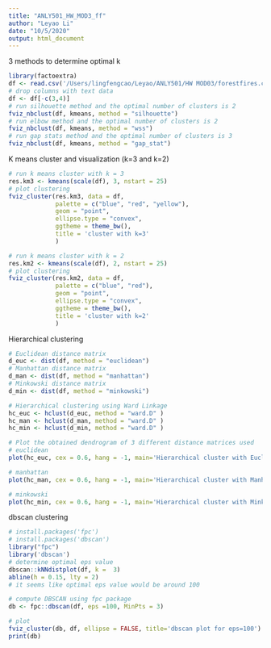 ```yaml
---
title: "ANLY501_HW_MOD3_ff"
author: "Leyao Li"
date: "10/5/2020"
output: html_document
---
```

 3 methods to determine optimal k
```r
library(factoextra)
df <- read.csv('/Users/lingfengcao/Leyao/ANLY501/HW MOD03/forestfires.csv')
# drop columns with text data
df <- df[-c(3,4)]
# run silhouette method and the optimal number of clusters is 2
fviz_nbclust(df, kmeans, method = "silhouette")
# run elbow method and the optimal number of clusters is 2
fviz_nbclust(df, kmeans, method = "wss")
# run gap stats method and the optimal number of clusters is 3
fviz_nbclust(df, kmeans, method = "gap_stat")

```

K means cluster and visualization (k=3 and k=2)

```r
# run k means cluster with k = 3
res.km3 <- kmeans(scale(df), 3, nstart = 25)
# plot clustering
fviz_cluster(res.km3, data = df,
             palette = c("blue", "red", "yellow"), 
             geom = "point",
             ellipse.type = "convex", 
             ggtheme = theme_bw(),
             title = 'cluster with k=3'
             )

# run k means cluster with k = 2
res.km2 <- kmeans(scale(df), 2, nstart = 25)
# plot clustering
fviz_cluster(res.km2, data = df,
             palette = c("blue", "red"), 
             geom = "point",
             ellipse.type = "convex", 
             ggtheme = theme_bw(),
             title = 'cluster with k=2'
             )

```

Hierarchical clustering
```r
# Euclidean distance matrix 
d_euc <- dist(df, method = "euclidean")
# Manhattan distance matrix
d_man <- dist(df, method = "manhattan")
# Minkowski distance matrix
d_min <- dist(df, method = "minkowski")

# Hierarchical clustering using Ward Linkage
hc_euc <- hclust(d_euc, method = "ward.D" )
hc_man <- hclust(d_man, method = "ward.D" )
hc_min <- hclust(d_min, method = "ward.D" )

# Plot the obtained dendrogram of 3 different distance matrices used
# euclidean
plot(hc_euc, cex = 0.6, hang = -1, main='Hierarchical cluster with Euclidean distance')

# manhattan
plot(hc_man, cex = 0.6, hang = -1, main='Hierarchical cluster with Manhattan distance')

# minkowski
plot(hc_min, cex = 0.6, hang = -1, main='Hierarchical cluster with Minkowski distance')
```

dbscan clustering
```r
# install.packages('fpc')
# install.packages('dbscan')
library("fpc")
library('dbscan')
# determine optimal eps value
dbscan::kNNdistplot(df, k =  3)
abline(h = 0.15, lty = 2)
# it seems like optimal eps value would be around 100

# compute DBSCAN using fpc package
db <- fpc::dbscan(df, eps =100, MinPts = 3)

# plot 
fviz_cluster(db, df, ellipse = FALSE, title='dbscan plot for eps=100')
print(db)
```
